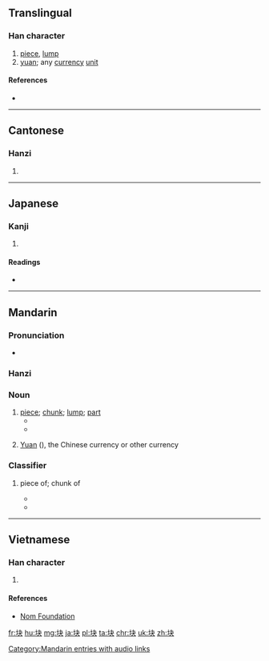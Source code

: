 {{also|kuai|塊}}
==Translingual==

===Han character===
{{Han char|rn=32|rad=土|as=04|sn=7|four=|canj=土木大 (GDK)|ids=⿰[[土]][[夬]]}}

# [[piece]], [[lump]]
# [[yuan]]; any [[currency]] [[unit]]

====References====
* {{Han ref|kx=0226.101|dkj=04948|dj=0461.110|hdz=10428.050|uh=5757|ud=22359}}

----

==Cantonese==

===Hanzi===
{{yue-hanzi|jyut=|y=faai3|tra=塊}}

# {{defn|lang=yue|sort=土04}}

----

==Japanese==

===Kanji===
{{ja-kanji|grade=|rs=土04}}

# {{defn|lang=ja|sort=土04}}

====Readings====
* {{ja-readings|on=[[かい]] (kai)|kun=}}

----

==Mandarin==

===Pronunciation===
* {{audio|zh-kuài.ogg|audio|lang=cmn}}

===Hanzi===
{{cmn-hanzi|tra=塊|pin=[[kuài]] ([[kuai4]])|wg=k'uai<sup>4</sup>}}

===Noun===
{{cmn-noun|s|sim=块|tra=塊|pin=kuài}}

# [[piece]]; [[chunk]]; [[lump]]; [[part]]
#* {{zh-usex|把 肉 切成 小 '''块'''。|Cut the meat into bite-sized '''pieces'''.|link=y}}
#*  {{zh-usex|它 被 割 成了 三 '''块'''。|It was cut into three '''parts'''.|link=y}} 	  
# {{context|colloquial|followed by {{zh-l|錢‎/钱}}|lang=cmn}} [[Yuan]] ({{zh-l|元}}), the Chinese currency or other currency
#: {{zh-usex|一 块钱|a yuan, a dollar|link=y}}

===Classifier===
{{cmn-cls|s|sim=块|tra=塊|pin=kuài}}

# {{non-gloss definition|classifier for piece of something (food, cloth, stone);}} piece of; chunk of
#* {{zh-usex|一 块 蛋糕|a piece of cake|link=y}}
#* {{zh-usex|一 块 木头|a piece of wood|link=y}}

[[Category:Mandarin entries with audio links]]

----

==Vietnamese==

===Han character===
{{vi-hantu|[[khối]]|rs=土04}}

# {{defn|lang=vi|sort=土04}}

====References====
*[http://nomfoundation.org/common/nom_details.php?codepoint=5757 Nom Foundation]

[[fr:块]]
[[hu:块]]
[[mg:块]]
[[ja:块]]
[[pl:块]]
[[ta:块]]
[[chr:块]]
[[uk:块]]
[[zh:块]]